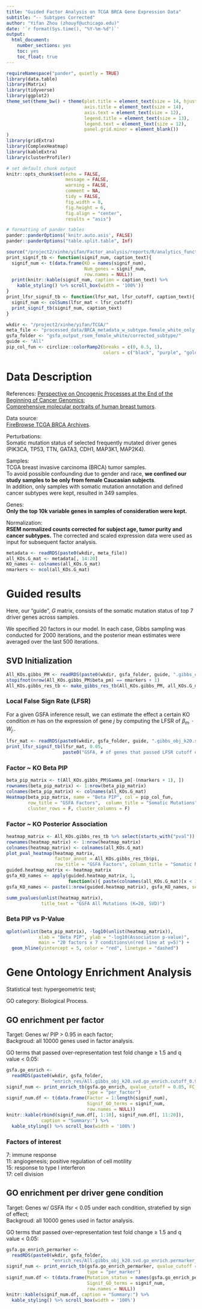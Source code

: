 ```yaml
---
title: "Guided Factor Analysis on TCGA BRCA Gene Expression Data"
subtitle: "-- Subtypes Corrected"
author: "Yifan Zhou (zhouyf@uchicago.edu)"
date: '`r format(Sys.time(), "%Y-%m-%d")`'
output:
  html_document:
    number_sections: yes
    toc: yes
    toc_float: true
---
```


```r
requireNamespace("pander", quietly = TRUE)
library(data.table)
library(Matrix)
library(tidyverse)
library(ggplot2)
theme_set(theme_bw() + theme(plot.title = element_text(size = 14, hjust = 0.5),
                             axis.title = element_text(size = 14),
                             axis.text = element_text(size = 12),
                             legend.title = element_text(size = 13),
                             legend.text = element_text(size = 12),
                             panel.grid.minor = element_blank())
)
library(gridExtra)
library(ComplexHeatmap)
library(kableExtra)
library(clusterProfiler)

# set default chunk output
knitr::opts_chunk$set(echo = FALSE,
                      message = FALSE,
                      warning = FALSE,
                      comment = NA,
                      tidy = FALSE,
                      fig.width = 8,
                      fig.height = 6,
                      fig.align = "center",
                      results = "asis")

# formatting of pander tables
pander::panderOptions('knitr.auto.asis', FALSE)
pander::panderOptions("table.split.table", Inf)
```

```r
source("/project2/xinhe/yifan/Factor_analysis/reports/R/analytics_functions.R")
print_signif_tb <- function(signif_num, caption_text){
  signif_num <- t(data.frame(KO = names(signif_num),
                             Num_genes = signif_num,
                             row.names = NULL))
  print(knitr::kable(signif_num, caption = caption_text) %>%
    kable_styling() %>% scroll_box(width = '100%'))
}
print_lfsr_signif_tb <- function(lfsr_mat, lfsr_cutoff, caption_text){
  signif_num <- colSums(lfsr_mat < lfsr_cutoff)
  print_signif_tb(signif_num, caption_text)
}

wkdir <- "/project2/xinhe/yifan/TCGA/"
meta_file <- "processed_data/BRCA_metadata_w_subtype.female_white_only.rds"
gsfa_folder <- "gsfa_output_rsem_female_white/corrected_subtype/"
guide <- "All"
pip_col_fun <- circlize::colorRamp2(breaks = c(0, 0.5, 1),
                                    colors = c("black", "purple", "gold"))
```

# Data Description

References:
[Perspective on Oncogenic Processes at the End of the Beginning of Cancer Genomics](https://www.ncbi.nlm.nih.gov/pmc/articles/PMC5916814/);   
[Comprehensive molecular portraits of human breast tumors](https://www.ncbi.nlm.nih.gov/pmc/articles/PMC3465532/).

Data source:   
[FireBrowse TCGA BRCA Archives](http://firebrowse.org/?cohort=BRCA&download_dialog=true).

Perturbations:    
Somatic mutation status of selected frequently mutated driver genes (PIK3CA, TP53, TTN, GATA3, CDH1, MAP3K1, MAP2K4).

Samples:    
TCGA breast invasive carcinoma (BRCA) tumor samples.   
To avoid possible confounding due to gender and race, **we confined our study samples to be only from female Caucasian subjects**.    
In addition, only samples with somatic mutation annotation and defined cancer subtypes were kept, resulted in 349 samples.

Genes:    
**Only the top 10k variable genes in samples of consideration were kept.**

Normalization:    
**RSEM normalized counts corrected for subject age, tumor purity and cancer subtypes.** The corrected and scaled expression data were used as input for subsequent factor analysis.

```r
metadata <- readRDS(paste0(wkdir, meta_file))
all_KOs.G_mat <- metadata[, 14:20]
KO_names <- colnames(all_KOs.G_mat)
nmarkers <- ncol(all_KOs.G_mat)
```

# Guided results

Here, our "guide", $G$ matrix, consists of the somatic mutation status of top 7 driver genes across samples.

We specified 20 factors in our model. In each case, Gibbs sampling was conducted for 2000 iterations, and the posterior mean estimates were averaged over the last 500 iterations.

## SVD Initialization
```r
All_KOs.gibbs_PM <- readRDS(paste0(wkdir, gsfa_folder, guide, ".gibbs_obj_k20.svd.PM.rds"))
stopifnot(nrow(All_KOs.gibbs_PM$beta_pm) == nmarkers + 1)
All_KOs.gibbs_res_tb <- make_gibbs_res_tb(All_KOs.gibbs_PM, all_KOs.G_mat, compute_pve = F)
```

### Local False Sign Rate (LFSR)

For a given GSFA inference result, we can estimate the effect a certain KO condition $m$ has on the expression of gene $j$ by computing the LFSR of $\beta_{m\cdot} \cdot W_{j\cdot}$.

```r
lfsr_mat <- readRDS(paste0(wkdir, gsfa_folder, guide, ".gibbs_obj_k20.svd.lfsr_mat.rds"))
print_lfsr_signif_tb(lfsr_mat, 0.05,
                     paste0("GSFA, # of genes that passed LFSR cutoff of 0.05:"))
```

### Factor ~ KO Beta PIP
```r
beta_pip_matrix <- t(All_KOs.gibbs_PM$Gamma_pm[-(nmarkers + 1), ])
rownames(beta_pip_matrix) <- 1:nrow(beta_pip_matrix)
colnames(beta_pip_matrix) <- colnames(all_KOs.G_mat)
Heatmap(beta_pip_matrix, name = "Beta PIP", col = pip_col_fun,
        row_title = "GSFA Factors",  column_title = "Somatic Mutations",
        cluster_rows = F, cluster_columns = F)
```

### Factor ~ KO Posterior Association
```r
heatmap_matrix <- All_KOs.gibbs_res_tb %>% select(starts_with("pval"))
rownames(heatmap_matrix) <- 1:nrow(heatmap_matrix)
colnames(heatmap_matrix) <- colnames(all_KOs.G_mat)
plot_pval_heatmap(heatmap_matrix,
                  factor_annot = All_KOs.gibbs_res_tb$pi,
                  row_title = "GSFA Factors", column_title = "Somatic Mutations")
guided.heatmap_matrix <- heatmap_matrix
gsfa_KO_names <- apply(guided.heatmap_matrix, 1,
                       function(x){ paste(colnames(all_KOs.G_mat)[x < 1e-4], collapse = ",") })
gsfa_KO_names <- paste(1:nrow(guided.heatmap_matrix), gsfa_KO_names, sep = " - ")
```

```r
summ_pvalues(unlist(heatmap_matrix),
             title_text = "GSFA All Mutations (K=20, SVD)")
```

### Beta PIP vs P-Value
```r
qplot(unlist(beta_pip_matrix), -log10(unlist(heatmap_matrix)),
            xlab = "Beta PIP", ylab = "-log10(Association p-value)",
            main = "20 factors x 7 conditions\n(red line at y=5)") +
  geom_hline(yintercept = 5, color = "red", linetype = "dashed")
```

# Gene Ontology Enrichment Analysis

Statistical test: hypergeometric test;

GO category: Biological Process.

## GO enrichment per factor

Target: Genes w/ PIP > 0.95 in each factor;    
Backgroud: all 10000 genes used in factor analysis.

GO terms that passed over-representation test fold change $\geq$ 1.5 and q value $<$ 0.05:

```r
gsfa.go_enrich <-
  readRDS(paste0(wkdir, gsfa_folder,
                 "enrich_res/All.gibbs_obj_k20.svd.go_enrich.cutoff_0.95.rds"))
signif_num <- print_enrich_tb(gsfa.go_enrich, qvalue_cutoff = 0.05, FC_cutoff = 1.5,
                              type = "per_factor")
signif_num.df <- t(data.frame(Factor = 1:length(signif_num),
                              Signif_GO_terms = signif_num,
                              row.names = NULL))
knitr::kable(rbind(signif_num.df[, 1:10], signif_num.df[, 11:20]),
             caption = "Summary:") %>%
  kable_styling() %>% scroll_box(width = '100%')
```

### Factors of interest

7: immune response    
11: angiogenesis; positive regulation of cell motility    
15: response to type I interferon   
17: cell division

## GO enrichment per driver gene condition

Target: Genes w/ GSFA lfsr < 0.05 under each condition, stratefied by sign of effect;    
Backgroud: all 10000 genes used in factor analysis.

GO terms that passed over-representation test fold change $\geq$ 1.5 and q value $<$ 0.05:

```r
gsfa.go_enrich_permarker <-
  readRDS(paste0(wkdir, gsfa_folder,
                 "enrich_res/All.gibbs_obj_k20.svd.go_enrich.permarker_updown.rds"))
signif_num <- print_enrich_tb(gsfa.go_enrich_permarker, qvalue_cutoff = 0.05, FC_cutoff = 1.5,
                              type = "per_marker")
signif_num.df <- t(data.frame(Mutation_status = names(gsfa.go_enrich_permarker),
                              Signif_GO_terms = signif_num,
                              row.names = NULL))
knitr::kable(signif_num.df, caption = "Summary:") %>%
  kable_styling() %>% scroll_box(width = '100%')
```


